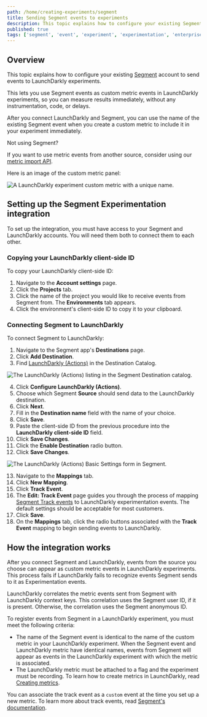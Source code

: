 ```yaml
---
path: /home/creating-experiments/segment
title: Sending Segment events to experiments
description: This topic explains how to configure your existing Segment account to send events to LaunchDarkly experiments so you can measure results immediately.
published: true
tags: ['segment', 'event', 'experiment', 'experimentation', 'enterprise']
---
```


## Overview

This topic explains how to configure your existing [Segment](https://segment.com/) account to send events to LaunchDarkly experiments.

This lets you use Segment events as custom metric events in LaunchDarkly experiments, so you can measure results immediately, without any instrumentation, code, or delays.

After you connect LaunchDarkly and Segment, you can use the name of the existing Segment event when you create a custom metric to include it in your experiment immediately.

<Callout intent="info">
  <CalloutTitle>Not using Segment?</CalloutTitle>
  <CalloutDescription>

If you want to use metric events from another source, consider using our [metric import API](/home/creating-experiments/import-metric-events).

  </CalloutDescription>
</Callout>

Here is an image of the custom metric panel:

![A LaunchDarkly experiment custom metric with a unique name.](experiment-segment-event.png)

## Setting up the Segment Experimentation integration

To set up the integration, you must have access to your Segment and LaunchDarkly accounts. You will need them both to connect them to each other.

### Copying your LaunchDarkly client-side ID

To copy your LaunchDarkly client-side ID:

1. Navigate to the **Account settings** page.
2. Click the **Projects** tab.
3. Click the name of the project you would like to receive events from Segment from. The **Environments** tab appears.
4. Click the environment's client-side ID to copy it to your clipboard.

### Connecting Segment to LaunchDarkly

To connect Segment to LaunchDarkly:

1. Navigate to the Segment app's **Destinations** page.
2. Click **Add Destination**.
3. Find [LaunchDarkly (Actions)](https://segment.com/docs/connections/destinations/catalog/actions-launchdarkly/) in the Destination Catalog.

![The LaunchDarkly (Actions) listing in the Segment Destination catalog.](segment-destination-catalog-listing.png)

4. Click **Configure LaunchDarkly (Actions)**.
5. Choose which Segment **Source** should send data to the LaunchDarkly destination.
6. Click **Next**.
7. Fill in the **Destination name** field with the name of your choice.
8. Click **Save**.
9. Paste the client-side ID from the previous procedure into the **LaunchDarkly client-side ID** field.
10. Click **Save Changes**.
11. Click the **Enable Destination** radio button.
12. Click **Save Changes**.

![The LaunchDarkly (Actions) Basic Settings form in Segment.](segment-destination-basic-settings.png)

13. Navigate to the **Mappings** tab.
14. Click **New Mapping**.
15. Click **Track Event**.
16. The **Edit: Track Event** page guides you through the process of mapping [Segment Track events](https://segment.com/docs/connections/spec/track/) to LaunchDarkly experimentation events. The default settings should be acceptable for most customers.
17. Click **Save**.
18. On the **Mappings** tab, click the radio buttons associated with the **Track Event** mapping to begin sending events to LaunchDarkly.

## How the integration works

After you connect Segment and LaunchDarkly, events from the source you choose can appear as custom metric events in LaunchDarkly experiments. This process fails if LaunchDarkly fails to recognize events Segment sends to it as Experimentation events.

LaunchDarkly correlates the metric events sent from Segment with LaunchDarkly context keys. This correlation uses the Segment user ID, if it is present. Otherwise, the correlation uses the Segment anonymous ID.

To register events from Segment in a LaunchDarkly experiment, you must meet the following criteria:

- The name of the Segment event is identical to the name of the custom metric in your LaunchDarkly experiment. When the Segment event and LaunchDarkly metric have identical names, events from Segment will appear as events in the LaunchDarkly experiment with which the metric is associated.
- The LaunchDarkly metric must be attached to a flag and the experiment must be recording. To learn how to create metrics in LaunchDarkly, read [Creating metrics](/home/creating-experiments/metrics).

You can associate the track event as a `custom` event at the time you set up a new metric. To learn more about track events, read [Segment's documentation](https://segment.com/docs/connections/spec/track/).
